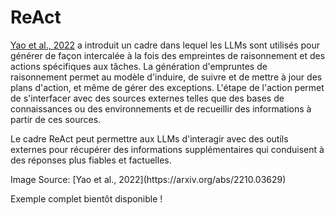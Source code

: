 # ReAct


[Yao et al., 2022](https://arxiv.org/abs/2210.03629) a introduit un cadre dans lequel les LLMs sont utilisés pour générer de façon intercalée à la fois des empreintes de raisonnement et des actions spécifiques aux tâches. La génération d'empruntes de raisonnement permet au modèle d'induire, de suivre et de mettre à jour des plans d'action, et même de gérer des exceptions. L'étape de l'action permet de s'interfacer avec des sources externes telles que des bases de connaissances ou des environnements et de recueillir des informations à partir de ces sources.

Le cadre ReAct peut permettre aux LLMs d'interagir avec des outils externes pour récupérer des informations supplémentaires qui conduisent à des réponses plus fiables et factuelles.

<Screenshot src={REACT} alt="REACT" />
Image Source: [Yao et al., 2022](https://arxiv.org/abs/2210.03629)

Exemple complet bientôt disponible !
